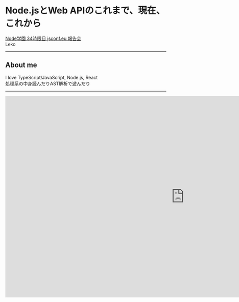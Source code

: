 

<Head>
  <Meta
    title="Node.jsとWeb APIのこれまで、現在、これから"
    description="Node学園 34時限目 jsconf.eu 報告会"
    slug="jsconf-eu-2019-nodejs-web-api"
    publishedAt={new Date(2019, 5, 27)}
  />
  <link href="https://fonts.googleapis.com/earlyaccess/notosansjapanese.css" rel="stylesheet" />
</Head>

# Node.jsとWeb APIのこれまで、現在、これから

[Node学園 34時限目 jsconf.eu 報告会](https://nodejs.connpass.com/event/134646/)  
Leko

---

## About me

<Bio />

I love TypeScript/JavaScript, Node.js, React  
処理系の中身読んだりAST解析で遊んだり

---

<iframe
  allowfullscreen
  width="1120"
  height="630"
  src="https://www.youtube.com/embed/XePfzVs852s?start=884&end=887&mute=1" 
  frameborder="0"
  allow="accelerometer; autoplay; encrypted-media; gyroscope; picture-in-picture"
/>

---

## Agenda

JSConf EU 2019のトーク  
[Joyee Cheung: Web APIs in Node.js Core: Past, Present, and Future](https://2019.jsconf.eu/joyee-cheung/web-apis-in-nodejs-core-past-present-and-future.html)  
のまとめです。

---


<img src="/assets/jsconf-eu-2019-nodejs-web-api/2019-06-24-10-51-33.png" width="100%" />

## トーク情報

- Slide: [talks/web-api-in-node-core.pdf at master · joyeecheung/talks](https://github.com/joyeecheung/talks/blob/master/jsconfeu_201906/web-api-in-node-core.pdf)
- Speaker + Transcript: [Joyee Cheung: Web APIs in Node.js Core: Past, Present, and Future](https://2019.jsconf.eu/joyee-cheung/web-apis-in-nodejs-core-past-present-and-future.html)

---

<img src="/assets/jsconf-eu-2019-nodejs-web-api/2019-06-26-01-20-54.png" width="100%" />

> &mdash; [talks/web-api-in-node-core.pdf at master · joyeecheung/talks](https://github.com/joyeecheung/talks/blob/master/jsconfeu_201906/web-api-in-node-core.pdf)

<Notes>
- いくつかの組み込み関数が最初からあった<br/>
- そのあとNodeが誕生。当時のWeb APIを実装<br/>
- スライド切り替える<br/>
</Notes>

---

<img src="/assets/jsconf-eu-2019-nodejs-web-api/2019-06-27-12-32-08.png" width="100%" />

> &mdash; [talks/web-api-in-node-core.pdf at master · joyeecheung/talks](https://github.com/joyeecheung/talks/blob/master/jsconfeu_201906/web-api-in-node-core.pdf)

<Notes>
- Node.jsの人気のため独自APIを拡充<br/>
- なぜ独自？<br/>
　- ブラウザと同じAPIを提供しても意味がない<br/>
　- ex. EventEmitter / EventTarget<br/>
- Web APIの一部だったURL, URLSearchParamsがNode.jsにも実装されました<br/>
</Notes>

---

## 似てるけど異なるAPI

ex. setTimeout, TextDecoder/StringDecoder

- 異なるAPIをそれぞれ覚えて使い分ける？否
- **Node.jsとWeb APIを近づける**
  - 認知的負担を削減
  - 学習用リソースが一元化される
  - （特に初学者の）混乱を減らす

<Notes>
他にもurlやquerystring、processに生えてるタイミングメソッドたちもそう
</Notes>

---

## Node.jsのWeb API実装状況

- Stable
  - URL, URLSearchParams
  - TextEncoder, TextDecoder
- Experimental
  - Worker Threads
  - Performance Timing API

> &mdash; [web-platform-tests/wpt: Test suites for Web platform specs — including WHATWG, W3C, and others](https://github.com/web-platform-tests/wpt)

<Notes>
StableはWPTでテストが書かれ、カバーされている<br/>
つまりWebの仕様にきちんと則っていることをテストしながら開発<br/>
安定したWeb APIはグローバルに生えており、ブラウザと同じように利用可能<br/>
<br/>
Experimentalなものはまだ組み込みモジュールとして提供されており、requireが必要
</Notes>

---

## 議論中のWeb API

- Streams API: [nodejs/whatwg-stream](https://github.com/nodejs/whatwg-stream), [MDN](https://developer.mozilla.org/en-US/docs/Web/API/Streams_API)
- **Fetch API**: [nodejs/node#27979](https://github.com/nodejs/node/pull/27979), [MDN](https://developer.mozilla.org/en-US/docs/Web/API/Fetch_API)

<img src="/assets/jsconf-eu-2019-nodejs-web-api/2019-06-26-02-30-52.png" width="70%" />

---

<img src="/assets/jsconf-eu-2019-nodejs-web-api/2019-06-27-19-41-16.png" width="100%" />

> &mdash; [Implement window.fetch into core · Issue #19393 · nodejs/node](https://github.com/nodejs/node/issues/19393)

---

<img src="/assets/jsconf-eu-2019-nodejs-web-api/2019-06-27-19-43-32.png" width="70%" />

<img src="/assets/jsconf-eu-2019-nodejs-web-api/2019-06-27-19-44-49.png" width="70%" />

---

## Web APIをどう維持していくか

- Small core philosophy
  - 基本機能のみを提供
  - 独自APIの維持コスト削減
  - **Web APIはなるべく入れてく**
- 公式モジュール？コアで提供？
  - パフォーマンス最適化しやすい
  - 内部APIが必要な機能

---

## 実行コンテキストの差異

<img src="/assets/jsconf-eu-2019-nodejs-web-api/2019-06-26-02-43-06.png" width="80%" />

<Notes>
- 例えばFetchはIFはあくまで氷山の一角に過ぎない<br/>
- ただのHTTPクライアントのI/Fだと思ってはいけない<br/>
- その裏側の仕様まで考慮する必要がある<br/>
- 仕様通りにFetchを実装しようとしても、ほとんどの機能はNodeとセキュリティモデルが異なる<br/>
- 例えばCORS<br/>
- 技術的には可能だが、一部の機能だけを実装しガワだけ揃えても、<br/>
- プラットフォーム互換を失い、混乱を招く<br/>
</Notes>

---

## API互換性と根深さ

ex. Stream

- 度重なるバージョンアップ
- さらなる新バージョン（Bob Stream）が策定中
- 多くのAPIで内部的にStreamが使用されている
- Node.jsの内部APIをWHATWG Streamに置き換えることは困難

> &mdash; [Summit Topic: Bob Streams · Issue #172 · nodejs/summit](https://github.com/nodejs/summit/issues/172)  

---

<img src="/assets/jsconf-eu-2019-nodejs-web-api/2019-06-26-03-07-10.png" width="70%" />
<img src="/assets/jsconf-eu-2019-nodejs-web-api/2019-06-26-03-07-30.png" width="70%" />

<Notes>
- PRまず出す<br/>
- ここで多くの意義が唱えられ、場合によっては閉じられることもある<br/>
　- cryptoとかね<br/>
- 十分な興味関心、モチベが必要<br/>
- masterにマージされてからもイテレーションする<br/>
　- wptのテストを拡充してパスさせたりを繰り返す<br/>
- 実験的なAPIとしてリリースすることもある<br/>
　- WebWorkerとPerfTimingがそれ<br/>
</Notes>

---

# Summary

- NodeとWeb APIはゴールが違かった
- 多くのWeb APIが取り入れられている
- ワークフローを改善しより加速させていく

---

<img src="/assets/jsconf-eu-2019-nodejs-web-api/2019-06-27-19-35-58.png" height="600" />

> &mdash; [JSConf EU 2019に行ってきました | WEB EGG](https://blog.leko.jp/post/jsconfeu2019/)

---

# Thanks

- GitHub: Leko
- Twitter: @L_e_k_o
- Blog: https://blog.leko.jp
- Other talks: https://talks.leko.jp
